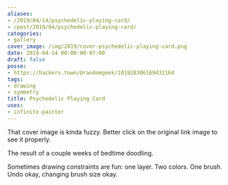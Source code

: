 ```yaml
---
aliases:
- /2019/04/14/psychedelic-playing-card/
- /post/2019/04/psychedelic-playing-card/
categories:
- gallery
cover_image: /img/2019/cover-psychedelic-playing-card.png
date: 2019-04-14 00:00:00-07:00
draft: false
posse:
- https://hackers.town/@randomgeek/101928306169432164
tags:
- drawing
- symmetry
title: Psychedelic Playing Card
uses:
- infinite-painter
---
```


That cover image is kinda fuzzy. Better click on the original link image to see it properly.

The result of a couple weeks of bedtime doodling.

Sometimes drawing constraints are fun: one layer. Two colors. One brush. Undo okay, changing brush size okay.
